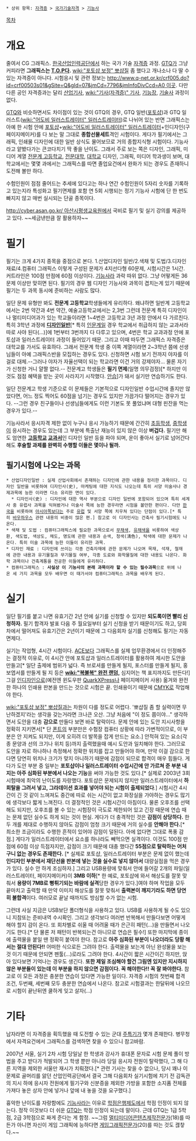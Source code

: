  * 상위 항목: [[자격증]] > [[국가기술자격]] > [[기능사]]

[[목차]]
= 개요 = 
줄여서 CG 그래픽스. [[한국산업인력공단]]에서 하는 국가 기술 [[자격증]] 과정. [[GTQ]]가 그냥 커피라면 '''그래픽스는 [[T.O.P]]다.''' [[wiki:"포토샵 보정" 뽀샵질]] 좀 했다고 개나소나 다 딸 수 있는 자격증이 아니다. 시험응시 및 관련 정보는 [[http://www.q-net.or.kr/crf005.do?id=crf00503s01&gSite=Q&gId=07&jmCd=7796&jmInfoDivCcd=A0 이곳]]. 다만 다른 공인 자격증과는 달리 [[산업기사]], [[wiki:"기사(자격증)" 기사]], [[기능장]], [[기술사]] 과정이 없다.

[[GTQ]]와 비슷하면서도 차이점이 있는 것이 GTQ의 경우, GTQ 일반([[포토샵]])과 GTQ 일러스트([[wiki:"어도비 일러스트레이터" 일러스트레이터]])로 나뉘어 있는 반면 그래픽스는 아예 한 시험 안에 [[포토샵]]+[[wiki:"어도비 일러스트레이터" 일러스트레이터]]+인디자인(구 페이지메이커)를 다 보는 말 그대로 '''종합선물세트'''격인 시험이다. 게다가 필기에서는 그래픽, 인쇄물 디자인에 대한 일반 상식도 물어보므로 거의 종합지식형 시험이다. 기능사라고 얕봤다가는 큰코다치기 딱 좋을 난이도. 그래서 주로 보는 쪽은 디자인, 그래픽, 미디어 계열 [[전문계 고등학교]], [[전문대학]], [[대학교]] 디자인, 그래픽, 미디어 학과생이 보며, 대학교에서는 몇몇 과에서는 그래픽스를 따면 졸업요건에서 완화가 되는 경우도 존재하니 도전해 볼만 하다.

수험인원이 점점 줄어드는 추세에 있다고는 하나 연간 수험인원이 5자리 숫자를 기록하고 있는지라 특성화고 필기면제를 포함 연 5회 시행되는 정기 기능사 시험에 단 한 번도 빠지지 않고 매번 실시되는 단골 종목이다.

[[http://cyber.asan.go.kr/ 아산시평생교육원]]에서 국비로 필기 및 실기 강의를 제공하고 있다. ~~세금낸만큼 잘 활용하자~~

= 필기 =
필기는 크게 4가지 종목을 중점으로 본다.
1.산업디자인 일반/2.색채 및 도법/3.디자인 재료/4.컴퓨터 그래픽스 이렇게 구성된 문제가 4지선다형 60문제, 시험시간은 1시간. 커트라인은 100점 만점에 60점 이상이다. [[기능사]]라 과락 따위 없다. 그냥 어떻게든 36문제 이상만 맞히면 된다. 필기의 경우 웹 디자인 기능사와 과목이 겹치는게 있기 때문에 필기는 두 과목 동시에 준비하는 사람도 많다.

일단 문제 유형만 봐도 '''전문계 고등학교'''학생들에게 유리하다. 왜냐하면 일반계 고등학교에서는 2번 약간과 4번 약간, 예술고등학교에서는 2,3번 그런데 전문계 특히 디자인이나 멀티미디어과가 있는 학교들이라면 1~4번은 고등학교 3년 과정 안에서 다 가르친다. 특히 3학년 과정에 '''[[특성화고등학교의 전문 교과|디자인일반]]'''[* 특히 [[인문계]]일 경우 학교에서 취급하지 않는 교과서라 따로 사야 된다(...)]에 1번부터 3번까지 다 다루고 있으며, 4번은 학교 교과과정 안에 포토샵과 일러스트레이터 과정이 들어있기 때문. 그리고 이때 따두면 그래픽스 자격증은 대학교를 가서도 유효하다. 그래서 전문계 학생 중 이쪽 계열이라면 2~3학년 쯤에 선생님들이 아예 그래픽스반을 모집하는 경우도 있다. 신청하면 시험 보기 전까지 야자를 이걸로 대체.--그러나 야자가 자율선택이 되는 학교라면 이건 거의 강제야자... 물론 자기가 신청한 거니 얄짤 없다.-- 전문계고 학생들은 '''필기 면제'''(일명 의무검정)[* 하지만 이것도 점점 혜택을 받는 곳이 사라지기 시작했다. [[안습]]]가 돼서 실기만 연습하기도 한다.

일단 전문계고 학생 기준으로 이 문제들은 기본적으로 디자인일반 수업시간에 졸지만 않았다면, 어느 정도 찍어도 60점을 넘기는 경우도 있지만 가끔가다 떨어지는 경우가 있다. --그런 경우 친구들이나 선생님들에게도 이런 기본도 못 풀었냐며 대형 핀잔을 먹는 경우가 있다.--

기능사라서 응시자격 제한 없이 누구나 응시 가능하기 때문에 간간히 [[초등학생]], [[중학생]]이 응시하는 경우도 있는데 그 부분에 특출난 재능이 있지 않은 이상 '''버겁다.''' 필기만 해도 엄연한 '''[[고등학교]] [[교과서]]'''인 디자인 일반 등을 파야 되며, 운이 좋아서 실기로 넘어간다 해도 '''후술할 과제를 완벽히 수행할 이들은 몇이나 될까.''' 

== 필기시험에 나오는 과목 == 
 * 산업디자인일반 : 실제 산업사회에서 존재하는 디자인에 관한 내용을 정리한 과목이다. 디자인 일반을 비롯하여 디자인사(史), 마케팅에 대한 지식도 나오는데 특히 서양 미술사나 경제과목에 능한 이라면 다소 유리한 면이 있다. 
   * 디자인사(史) : 디자인에 대한 역사 부분으로 디자인 일반에 포함되어 있으며 특히 세계사 중 유럽사 과목을 익혀봤거나 미술사 쪽에 능한 경우라면 시험을 볼만한 편이다. 다만 [[한국]]을 비롯하여 [[아시아]]쪽보다는 주로 [[유럽]] 및 서양 쪽에 치우쳐 있다는 단점이 있다.[* 특히 [[바우하우스]] 관련 내용의 비중이 많은 편.] 참고로 이 디자인사는 건축사 필기시험에도 나온다.
 * 색채 및 도법 : 컴퓨터그래픽스에 필요한 과목으로서 [[무채색]], [[유채색]]을 비롯하여 색상환, 색도법, 색상도, 채도, 명도에 관한 내용과 순색, 청색(淸色), 탁색에 대한 문제가 나온다. 특히 미술 과목에 능한 이들이 유리한 과목. 
 * 디자인 재료 : 디자인에 쓰이는 각종 건축자재에 관한 문제가 나오며 목재, 석재, 철재에 관한 내용과 유기물질과 무기물질 여부, 각종 도료와 화학물질에 대한 내용도 나온다. 화학 과목이나 건축계통을 전공한 이들에게 유리하다. 
 * 컴퓨터그래픽스 : '''사실상 이 기능사의 본래 과목이라 할 수 있는 필수과목'''으로 위에 나온 세 가지 과목을 모두 배우면 이 때가서야 컴퓨터그래픽스 과목을 배우게 된다.

= 실기 =
일단 필기를 붙고 나면 유효기간 2년 안에 실기를 신청할 수 있지만 '''되도록이면 빨리 신청하자.''' 필기 합격자 발표 다음 주 월요일부터 실기 신청을 받기 때문이기도 하고, 당회차에서 떨어져도 유효기간은 2년이기 때문에 그 다음회차 실기를 신청해도 필기는 자동면제다.

실기는 작업형, 4시간 시험이다. [[ACE]]보다 그래픽스를 실제 업무환경에서 더 인정해주는 결정적 이유로, 이 4시간 안에 포토샵과 일러스트레이터를 활용하여 제시한 도안을 만들고[* 일단 출제에 범위가 넓다. 즉 브로셔를 만들게 될지, 포스터를 만들게 될지, 홍보엽서를 만들게 될 지 등은 '''[[wiki:"복불복" 완전 랜덤,]]''' 심지어는 책 표지까지도 만든다!] 그걸 [[인디자인]]으로(예전엔 윈도우판 [[QuarkXPress]]나 페이지메이커 사용) 옮겨와 완전한 하나의 인쇄용 판본을 만드는 것으로 시험은 끝. 인쇄용이기 때문에 [[CMYK]]로 작업해야 한다.

[[wiki:"포토샵 보정" 뽀샵질]]과는 차원이 다를 정도로 어렵다. '뽀샵질 좀 할 실력이면 무난하겠지'라는 생각을 갖는거라면 크나큰 오산. 그냥 처음에 "이 정도 쯤이야..." 생각하면서 도안을 대충 '''감으로''' 만들다 보면 바로 탈락이다. 문제 안에 있는 도안 지시사항을 정확히 지키면서[* 단 [[폰트]]의 부분만은 수험장 컴퓨터 상황에 따라 가변적이므로, 이 부분은 안 지켜도 되지만, 이게 오히려 더 발목을 잡게 만드는 요소.] 안적혀 있는 요소(각종 문양과 선의 크기나 위치 등)까지 출력했을때 예시 도안과 일치해야 한다. 그러므로 도안을 자로 하나하나 측정해서 정확한 위치를 잡고 만들어야 하며, 만약 이걸 감으로 한다면 당연히 위치나 크기가 맞지 아니하기 때문에 감점이 되므로 합격이 매우 힘들다. 게다가 도안 부분 중 일부는 '''포토샵이나 일러스트레이터 수업시간에 안 가르쳐 준 부분 내지는 아주 심화된 부분에서 나오는 기능'''을 써야 가능한 것도 있다.[* 실제로 2003년 3회 시험때에 최악의 난이도를 자랑했다. 포토샵은 문제되지 않지만 일러스트레이터에서 '''하회탈을 그려서 넣고, 그라데이션 효과를 넣어야 되는 시험이 출제되었다'''.] 시험시간 4시간이 긴 것 같이 느껴져도 중간에 따로 쉬는 시간이 없고 화장실을 가야하는 경우도 많기에 생각보다 짧게 느껴진다. 더 결정적인 것은 시험시간이 아침이다. 물론 오후조를 선택해도 되지만, 오후조를 볼 수 있는 시험장이 극도로 제한되어 있고 긴장 때문에 연습 때는 문제 없던 실수도 하게 되는 것이 현실. 게다가 더 충격적인 것은 '''감점이 상당하다.''' 한두 개를 제대로 수행하지 않아도 감점이 엄청 크기 때문에 거의 실수를 '''안해야 한다.'''[* 최소한 조금이라도 수행한 흔적이 있어야 감점이 덜된다. 아에 없다면 그대로 폭풍 감점.] 게다가 일러스트레이터에서 요소를 하나라도 빼먹으면 실격이다. 이것도 100점 만점에 60점 이상 득점자지만, 감점이 크기 때문에 대충 했다간 '''55점으로 탈락하는 어처구니 없는 경우도 존재한다.''' [* 실제로 포토샵, 일러스트레이터 부분은 문제 없이 했는데 '''인디자인 부분에서 재단선을 판본에 넣는 것을 실수로 넣지 않아서''' 대량실점을 먹은 경우가 있다. 실수 안 하게 조심하자.] 그리고 USB용량에 맞춰서 안에 들어갈 2개의 파일(일러스트레이터, 페이지메이커)이 '''3MB 이하'''[* 한 예로, 포토샵에 와서 해상도를 잘못 맞춰서 '''용량이 7MB로 뻥튀기되는 바람에 실격'''당한 경우가 있다.]여야 하며 작업을 모두 끝마치고 출력할 때 만약 이미지 해상도를 잘못 맞춰서 '''출력본이 깨지기라도 하면 당연히 불합격'''이다. 여러모로 끝날 때까지도 방심할 수가 없는 시험. 

그런데 사실 지금은 USB보단 폴더형식을 사용하고 있다. USB를 사용하게 될 수도 있으니 지참또는 준비내역 수시확인. 그리고 생각보다 여러번 반복해서 만들다보면 어떻게 해야 할지 감이 온다. 또 회차별로 쉬울 때 어려울 때가 은근히 패턴(...)을 만들면서 나오기도 한다.[* 단 물론 저 패턴이 반복되는건 아니므로 연습은 필수!] 또한 마지막에 종이에 출력물을 붙일 땐 정확히 붙여야 한다. 참고로 '''아주 심화된 부분이 나오더라도 당황 해서는 절대 안된다!!''' 어떠한 식으로든 그려야 한다. 출력물을 보는게 아닌 완성물을 보는 것 이기 때문에 안되면 펜툴(...)로라도 그려야 한다. 4시간이 짧은 시간이긴 하지만, 앉아 있다보면 기억나는 경우도 생긴다. '''또한 제일 조심해야 할건 그림엔 있지만 지시하지 않은 부분들이 있는데 이 부분을 하지 않으면 감점이다. 꼭 해야한다!! 꼭 잘 봐야한다.''' 참고로 이 모든 과정은 충분한 연습이 있다면 가능한 일이다. 자격증 시험의 첫번째 합격 조건, 두번째, 세번째 모두 충분한 연습에서 나온다. 참고로 시험결과는 한달뒤에 나오므로 시험이 끝난뒤엔 쿨하게 잊고 살자(...)

= 기타 = 
남자라면 이 자격증을 획득했을 때 도전할 수 있는 군대 [[주특기]]가 몇개 존재한다. 병무청에서 자격요건에서 그래픽스를 검색하면 찾을 수 있으니 참고바람.

2007년 서울, 실기 2차 시험 당일날 한 학생과 강사가 휴대폰 문자로 시험 문제 풀이 방법을 주고 받다가 적발되어 그 학생 뿐만 아니라 당일 응시자 전원이 탈락했다, 그 해 다른 지역을 제외한 서울만 재시가 치뤄졌다.[* 관련 기사는 찾을 수 없으나, 당시 꽤나 이 문제로 골머리를 앓던 산업인력공단에서 결국 그해 다음회차 실기시험에 치기 전 감독관의 지시 하에 응시자 전원에게 필기구와 신분증을 제외한 가방을 포함한 소지품 전체를 가져다 놓은 상자 안에 넣거나 앞에 내 놓을 것을 요구했다.]

흉악한 난이도를 자랑함에도 [[기능사]]라는 이유로 [[학점은행제도]]에서 학점 인정이 되지 않는다. 정작 이것보다 더 쉬운 [[GTQ]]는 학점 인정이 되는데 말이다. 근데 GTQ는 1급 5학점, 2급 3학점으로 짜게 준다는 게 함정. ~~그럼 [[멀티미디어콘텐츠제작전문가]](18)를 따든가 아니면 자신이 게임 그래픽에 능하다면 [[게임그래픽전문가]](20)를 따는 것도 괞챃다.~~

